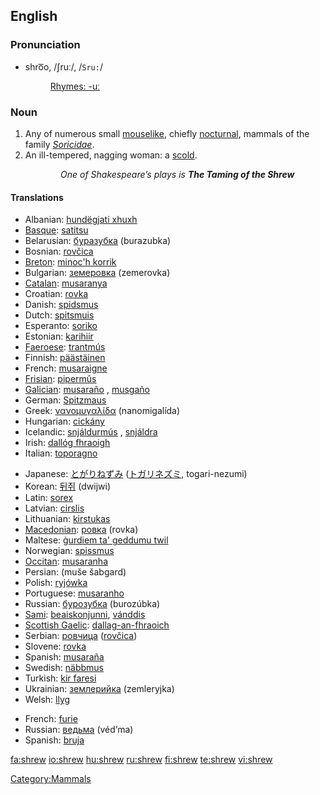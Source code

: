==English==

===Pronunciation===
*shro͞o, /ʃruː/, /<tt>Sru:</tt>/
*:[[Rhymes:English:-uː|Rhymes: -uː]]

===Noun===
{{en-noun}}

# Any of numerous small [[mouselike]], chiefly [[nocturnal]], mammals of the family ''[[Soricidae]]''.
# An ill-tempered, nagging woman: a [[scold]].
::''One of Shakespeare’s plays is '''The Taming of the Shrew'''''

====Translations====
{{trans-top|animal}}
*Albanian: [[hundëgjati xhuxh]] {{g|Albanian}}
*[[Basque]]: [[satitsu]]
*Belarusian: [[буразубка]] (burazubka) {{f}}
*Bosnian: [[rovčica]] {{f}}
*[[Breton]]: [[minoc'h korrik]]
*Bulgarian: [[земеровка]] (zemerovka) {{f}}
*[[Catalan]]: [[musaranya]] {{f}}
*Croatian: [[rovka]] {{f}}
*Danish: [[spidsmus]] {{c}}
*Dutch: [[spitsmuis]] {{f}}
*Esperanto: [[soriko]]
*Estonian: [[karihiir]]
*[[Faeroese]]: [[trantmús]] {{f}}
*Finnish: [[päästäinen]]
*French: [[musaraigne]] {{f}}
*[[Frisian]]: [[pipermûs]] {{f}}
*[[Galician]]: [[musaraño]] {{m}}, [[musgaño]] {{m}}
*German: [[Spitzmaus]] {{f}}
*Greek: [[νανομυγαλίδα]] (nanomigalída) {{f}}
*Hungarian: [[cickány]]
*Icelandic: [[snjáldurmús]] {{f}}, [[snjáldra]] {{f}}
*Irish: [[dallóg fhraoigh]] {{g|Irish}}
*Italian: [[toporagno]] {{m}}
{{trans-mid}}
*Japanese: [[とがりねずみ]] ([[トガリネズミ]], togari-nezumi)
*Korean: [[뒤쥐]] (dwijwi)
*Latin: [[sorex]] {{m}}
*Latvian: [[cirslis]] {{g|Latvian}}
*Lithuanian: [[kirstukas]] {{g|Lithuanian}}
*[[Macedonian]]: [[ровка]] (rovka) {{f}}
*Maltese: [[ġurdiem ta' geddumu twil]] {{m}}
*Norwegian: [[spissmus]] {{c}}
*[[Occitan]]: [[musaranha]] {{f}}
*Persian: {{FAchar|[[موش شبگرد]]}} (muše šabgard)
*Polish: [[ryjówka]] {{f}}
*Portuguese: [[musaranho]] {{m}}
*Russian: [[бурозубка]] (burozúbka) {{f}}
*[[Sami]]: [[beaiskonjunni]], [[vánddis]]
*[[Scottish Gaelic]]: [[dallag-an-fhraoich]] {{f}}
*Serbian: [[ровчица]] ([[rovčica]]) {{f}}
*Slovene: [[rovka]] {{f}}
*Spanish: [[musaraña]] {{f}}
*Swedish: [[näbbmus]] {{c}}
*Turkish: [[kir faresi]]
*Ukrainian: [[землерийка]] (zemleryjka) {{f}}
*Welsh: [[llyg]] {{f}}
{{trans-bottom}}

{{trans-top|woman}}
*French: [[furie]] {{f}}
*Russian: [[ведьма]] (véd’ma) {{f}}
*Spanish: [[bruja]] {{f}}
{{trans-mid}}
{{trans-bottom}}

[[Category:Mammals]]

[[fa:shrew]]
[[io:shrew]]
[[hu:shrew]]
[[ru:shrew]]
[[fi:shrew]]
[[te:shrew]]
[[vi:shrew]]